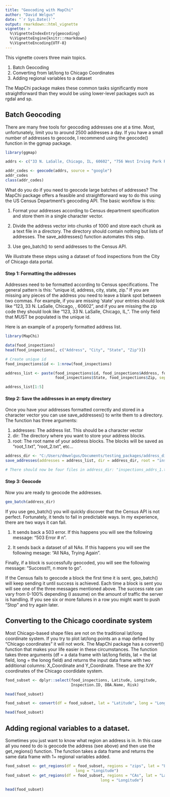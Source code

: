```yaml
---
title: "Geocoding with MapChi"
author: "David Welgus"
date: "`r Sys.Date()`"
output: rmarkdown::html_vignette
vignette: >
  %\VignetteIndexEntry{geocoding}
  %\VignetteEngine{knitr::rmarkdown}
  %\VignetteEncoding{UTF-8}
---
```


This vignette covers three main topics. 

1. Batch Geocoding
2. Converting from lat/long to Chicago Coordinates
3. Adding regional variables to a dataset 

The MapChi package makes these common tasks significantly more straightforward than they would be using lower-level packages such as rgdal and sp. 

## Batch Geocoding
There are many free tools for geocoding addresses one at a time. Most, unfortunately, limit you to around 2500 addresses a day. If you have a small number of addresses to geocode, I recommend using the geocode() function in the ggmap package. 

```r
library(ggmap)

addrs <- c("33 N. LaSalle, Chicago, IL, 60602", "756 West Irving Park Rd., Chicago, IL, 60613")

addr_codes <- geocode(addrs, source = "google")
addr_codes
class(addr_codes)
```

What do you do if you need to geocode large batches of addresses? The MapChi package offers a feasible and straightforward way to do this using the US Census Department's geocoding API. The basic workflow is this:

1. Format your addresses according to Census department specification and store them in a single character vector. 

2. Divide the address vector into chunks of 1000 and store each chunk as a text file in a directory. The directory should contain nothing but lists of addresses. The save_addresses() function automates this step.  

3. Use geo_batch() to send addresses to the Census API. 

We illustrate these steps using a dataset of food inspections from the City of Chicago data portal. 

#### Step 1: Formatting the addresses
Addresses need to be formatted according to Census specifications. The general pattern is this: "unique id, address, city, state, zip." If you are missing any pieces of the address you need to leave a blank spot between two commas. For example, if you are missing 'state' your entries should look like "123, 33 N. LaSalle, Chicago, , 60602", and if you are missing the zip code they should look like "123, 33 N. LaSalle, Chicago, IL, ". The only field that MUST be populated is the unique id. 

Here is an example of a properly formatted address list.
```r
library(MapChi)

data(food_inspections)
head(food_inspections[, c("Address", "City", "State", "Zip")])

# Create unique id
food_inspections$id <- 1:nrow(food_inspections)

address_list <- paste(food_inspections$id, food_inspections$Address, food_inspections$City, 
                      food_inspections$State, food_inspections$Zip, sep = ", ")

address_list[1:5]
```

#### Step 2: Save the addresses in an empty directory
Once you have your addresses formatted correctly and stored in a character vector you can use save_addresses() to write them to a directory. The function has three arguments:

1. addresses: The address list. This should be a character vector
2. dir: The directory where you want to store your address blocks.
3. root: The root name of your address blocks. The blocks will be saved as "root_1.txt", "root_2.txt", etc...

```r

address_dir <- "C:/Users/dmwelgus/Documents/testing_packages/address_dir"
save_addresses(addresses = address_list, dir = address_dir, root = "inspections_addrs")

# There should now be four files in address_dir: "inspections_addrs_1.txt", "inspection_addres_2.txt", etc...
```

#### Step 3: Geocode
Now you are ready to geocode the addresses. 
```r
geo_batch(address_dir)
```

If you use geo_batch() you will quickly discover that the Census API is not perfect. Fortunately, it tends to fail in predictable ways. In my experience, there are two ways it can fail. 

1. It sends back a 503 error. If this happens you will see the following message: "503 Error # n". 

2. It sends back a dataset of all NAs. If this happens you will see the following mesage: "All NAs, Trying Again". 

Finally, if a block is successfully geocoded, you will see the following message: "Success!!!, n more to go". 

If the Census fails to geocode a block the first time it is sent, geo_batch() will keep sending it until success is achieved. Each time a block is sent you will see one of the three messages mentioned above. The success rate can vary from 0-100% depending (I assume) on the amount of traffic the server is handling. If you see six or more failures in a row you might want to push "Stop" and try again later.  

## Converting to the Chicago coordinate system
Most Chicago-based shape files are not on the traditional lat/long coordinate system. If you try to plot lat/long points an a map defined by "Chicago coordinates" it will not work. The MapChi package has a convert() function that makes your life easier in these circumstances. The function takes three arguments (df = a data frame with lat/long fields, lat = the lat field, long = the lonog field) and returns the input data frame with two additional columns: X_Coordinate and Y_Coordinate. These are the X/Y coordinates of the Chicago coordidate system.

```r

food_subset <- dplyr::select(food_inspections, Latitude, Longitude, 
                             Inspection.ID, DBA.Name, Risk)

head(food_subset)

food_subset <- convert(df = food_subset, lat = "Latitude", long = "Longitude")

head(food_subset)
```

## Adding regional variables to a dataset. 
Sometimes you just want to know what region an address is in. In this case all you need to do is geocode the address (see above) and then use the get_regions() function. The function takes a data frame and returns the same data frame with 1+ regional variables added. 

```r
food_subset <- get_regions(df = food_subset, regions = "zips", lat = "Latitude", 
                               long = "Longitude")
food_subset <- get_regions(df = food_subset, regions = "CAs", lat = "Latitude", 
                                          long = "Longitude")

head(food_subset)
```

        
